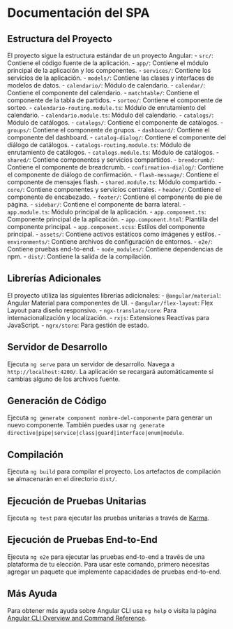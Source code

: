 # Documentación del SPA

## Estructura del Proyecto

El proyecto sigue la estructura estándar de un proyecto Angular:
- `src/`: Contiene el código fuente de la aplicación.
  - `app/`: Contiene el módulo principal de la aplicación y los componentes.
    - `services/`: Contiene los servicios de la aplicación.
    - `models/`: Contiene las clases y interfaces de modelos de datos.
    - `calendario/`: Módulo de calendario.
      - `calendar/`: Contiene el componente del calendario.
      - `matchtable/`: Contiene el componente de la tabla de partidos.
      - `sorteo/`: Contiene el componente de sorteo.
      - `calendario-routing.module.ts`: Módulo de enrutamiento del calendario.
      - `calendario.module.ts`: Módulo del calendario.
    - `catalogs/`: Módulo de catálogos.
      - `catalogs/`: Contiene el componente de catálogos.
      - `groups/`: Contiene el componente de grupos.
      - `dashboard/`: Contiene el componente del dashboard.
      - `catalog-dialog/`: Contiene el componente del diálogo de catálogos.
      - `catalogs-routing.module.ts`: Módulo de enrutamiento de catálogos.
      - `catalogs.module.ts`: Módulo de catálogos.
    - `shared/`: Contiene componentes y servicios compartidos.
      - `breadcrumb/`: Contiene el componente de breadcrumb.
      - `confirmation-dialog/`: Contiene el componente de diálogo de confirmación.
      - `flash-message/`: Contiene el componente de mensajes flash.
      - `shared.module.ts`: Módulo compartido.
    - `core/`: Contiene componentes y servicios centrales.
      - `header/`: Contiene el componente de encabezado.
      - `footer/`: Contiene el componente de pie de página.
      - `sidebar/`: Contiene el componente de barra lateral.
    - `app.module.ts`: Módulo principal de la aplicación.
    - `app.component.ts`: Componente principal de la aplicación.
    - `app.component.html`: Plantilla del componente principal.
    - `app.component.scss`: Estilos del componente principal.
  - `assets/`: Contiene activos estáticos como imágenes y estilos.
  - `environments/`: Contiene archivos de configuración de entornos.
- `e2e/`: Contiene pruebas end-to-end.
- `node_modules/`: Contiene dependencias de npm.
- `dist/`: Contiene la salida de la compilación.

## Librerías Adicionales

El proyecto utiliza las siguientes librerías adicionales:
- `@angular/material`: Angular Material para componentes de UI.
- `@angular/flex-layout`: Flex Layout para diseño responsivo.
- `ngx-translate/core`: Para internacionalización y localización.
- `rxjs`: Extensiones Reactivas para JavaScript.
- `ngrx/store`: Para gestión de estado.

## Servidor de Desarrollo

Ejecuta `ng serve` para un servidor de desarrollo. Navega a `http://localhost:4200/`. La aplicación se recargará automáticamente si cambias alguno de los archivos fuente.

## Generación de Código

Ejecuta `ng generate component nombre-del-componente` para generar un nuevo componente. También puedes usar `ng generate directive|pipe|service|class|guard|interface|enum|module`.

## Compilación

Ejecuta `ng build` para compilar el proyecto. Los artefactos de compilación se almacenarán en el directorio `dist/`.

## Ejecución de Pruebas Unitarias

Ejecuta `ng test` para ejecutar las pruebas unitarias a través de [Karma](https://karma-runner.github.io).

## Ejecución de Pruebas End-to-End

Ejecuta `ng e2e` para ejecutar las pruebas end-to-end a través de una plataforma de tu elección. Para usar este comando, primero necesitas agregar un paquete que implemente capacidades de pruebas end-to-end.

## Más Ayuda

Para obtener más ayuda sobre Angular CLI usa `ng help` o visita la página [Angular CLI Overview and Command Reference](https://angular.dev/tools/cli).
